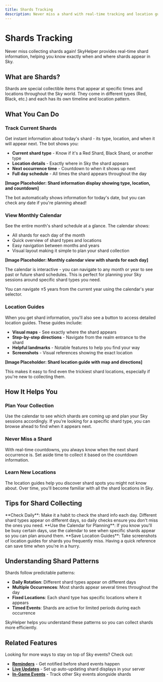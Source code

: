```yaml
---
title: Shards Tracking
description: Never miss a shard with real-time tracking and location guides
---
```



# Shards Tracking

Never miss collecting shards again! SkyHelper provides real-time shard information, helping you know exactly when and where shards appear in Sky.

## What are Shards?

Shards are special collectible items that appear at specific times and locations throughout the Sky world. They come in different types (Red, Black, etc.) and each has its own timeline and location pattern.

## What You Can Do

### Track Current Shards

Get instant information about today's shard - its type, location, and when it will appear next. The bot shows you:

- **Current shard type** - Know if it's a Red Shard, Black Shard, or another type
- **Location details** - Exactly where in Sky the shard appears
- **Next occurrence time** - Countdown to when it shows up next  
- **Full day schedule** - All times the shard appears throughout the day

**[Image Placeholder: Shard information display showing type, location, and countdown]**

<Callout type="tip">
  The bot automatically shows information for today's date, but you can check any date if you're planning ahead!
</Callout>

### View Monthly Calendar

See the entire month's shard schedule at a glance. The calendar shows:

- All shards for each day of the month
- Quick overview of shard types and locations
- Easy navigation between months and years
- Visual layout making it simple to plan your shard collection

**[Image Placeholder: Monthly calendar view with shards for each day]**

The calendar is interactive - you can navigate to any month or year to see past or future shard schedules. This is perfect for planning your Sky sessions around specific shard types you need.

<Callout type="info">
  You can navigate ±5 years from the current year using the calendar's year selector.
</Callout>

### Location Guides

When you get shard information, you'll also see a button to access detailed location guides. These guides include:

- **Visual maps** - See exactly where the shard appears
- **Step-by-step directions** - Navigate from the realm entrance to the shard
- **Helpful landmarks** - Notable features to help you find your way
- **Screenshots** - Visual references showing the exact location

**[Image Placeholder: Shard location guide with map and directions]**

This makes it easy to find even the trickiest shard locations, especially if you're new to collecting them.

## How It Helps You

### Plan Your Collection

Use the calendar to see which shards are coming up and plan your Sky sessions accordingly. If you're looking for a specific shard type, you can browse ahead to find when it appears next.

### Never Miss a Shard

With real-time countdowns, you always know when the next shard occurrence is. Set aside time to collect it based on the countdown information.

### Learn New Locations

The location guides help you discover shard spots you might not know about. Over time, you'll become familiar with all the shard locations in Sky.

## Tips for Shard Collecting

<Callout type="tip">
  **Check Daily**: Make it a habit to check the shard info each day. Different shard types appear on different days, so daily checks ensure you don't miss the ones you need.
</Callout>

<Callout type="tip">
  **Use the Calendar for Planning**: If you know you'll be busy certain days, use the calendar to see when specific shards appear so you can plan around them.
</Callout>

<Callout type="tip">
  **Save Location Guides**: Take screenshots of location guides for shards you frequently miss. Having a quick reference can save time when you're in a hurry.
</Callout>

## Understanding Shard Patterns

Shards follow predictable patterns:

- **Daily Rotation**: Different shard types appear on different days
- **Multiple Occurrences**: Most shards appear several times throughout the day
- **Fixed Locations**: Each shard type has specific locations where it appears
- **Timed Events**: Shards are active for limited periods during each occurrence

SkyHelper helps you understand these patterns so you can collect shards more efficiently.

## Related Features

Looking for more ways to stay on top of Sky events? Check out:

- **[Reminders](/guide/reminders)** - Get notified before shard events happen
- **[Live Updates](/guide/live-updates)** - Set up auto-updating shard displays in your server
- **[In-Game Events](/guide/events)** - Track other Sky events alongside shards
